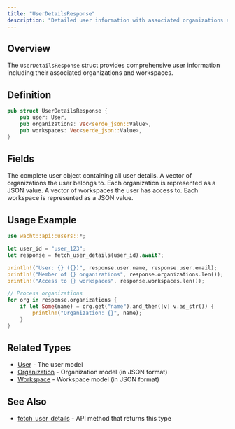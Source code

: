 ```yaml
---
title: "UserDetailsResponse"
description: "Detailed user information with associated organizations and workspaces"
---
```


## Overview

The `UserDetailsResponse` struct provides comprehensive user information including their associated organizations and workspaces.

## Definition

```rust
pub struct UserDetailsResponse {
    pub user: User,
    pub organizations: Vec<serde_json::Value>,
    pub workspaces: Vec<serde_json::Value>,
}
```

## Fields

<ParamField path="user" type="User" required>
  The complete user object containing all user details.
</ParamField>

<ParamField path="organizations" type="Vec<serde_json::Value>" required>
  A vector of organizations the user belongs to. Each organization is represented as a JSON value.
</ParamField>

<ParamField path="workspaces" type="Vec<serde_json::Value>" required>
  A vector of workspaces the user has access to. Each workspace is represented as a JSON value.
</ParamField>

## Usage Example

```rust
use wacht::api::users::*;

let user_id = "user_123";
let response = fetch_user_details(user_id).await?;

println!("User: {} ({})", response.user.name, response.user.email);
println!("Member of {} organizations", response.organizations.len());
println!("Access to {} workspaces", response.workspaces.len());

// Process organizations
for org in response.organizations {
    if let Some(name) = org.get("name").and_then(|v| v.as_str()) {
        println!("Organization: {}", name);
    }
}
```

## Related Types

- [User](/rust-sdk/types/user) - The user model
- [Organization](/rust-sdk/types/organization) - Organization model (in JSON format)
- [Workspace](/rust-sdk/types/workspace) - Workspace model (in JSON format)

## See Also

- [fetch_user_details](/rust-sdk/api/fetch-user-details) - API method that returns this type
